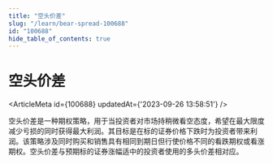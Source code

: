 ```yaml
---
title: "空头价差"
slug: "/learn/bear-spread-100688"
id: "100688"
hide_table_of_contents: true
---
```



# 空头价差

<ArticleMeta id={100688} updatedAt={'2023-09-26 13:58:51'} />
<div className='border-solid border-b border-t-0 my-4 border-[var(--ifm-color-gray-300)]' />

空头价差是一种期权策略，用于当投资者对市场持稍微看空态度，希望在最大限度减少亏损的同时获得最大利润。其目标是在标的证券价格下跌时为投资者带来利润。该策略涉及同时购买和销售具有相同到期日但行使价格不同的看跌期权或看涨期权。空头价差与预期标的证券涨幅适中的投资者使用的多头价差相对应。
